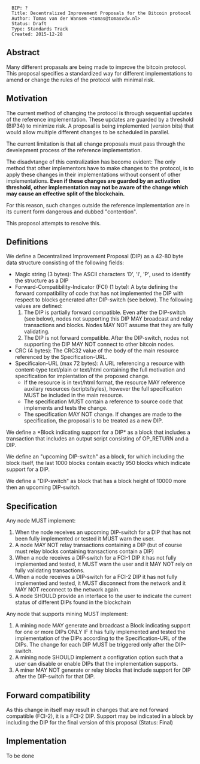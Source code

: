 <pre>
  BIP: ?
  Title: Decentralized Improvement Proposals for the Bitcoin protocol
  Author: Tomas van der Wansem <tomas@tomasvdw.nl>
  Status: Draft
  Type: Standards Track
  Created: 2015-12-28
</pre>

==Abstract==

Many different propasals are being made to improve the bitcoin protocol. This proposal specifies a standardized way for different implementations to amend or change the rules of the protocol with minimal risk.

==Motivation==

The current method of changing the protocol is through sequential updates of the reference implementation. These updates are guarded by a threshold (BIP34) to minimize risk. A proposal is being implemented (version bits) that would allow multiple different changes to be scheduled in parallel.


The current limitation is that all change proposals must pass through the develepment process of the reference implementation.

The disadvtange of this centralization has become evident: The only method that other implementors have to make changes to the protocol, is to apply these changes in their implementations without consent of other implementations. '''Even if these changes are guarded by an activation threshold, other implementation may not be aware of the change which may cause an effective split of the blockchain.'''

For this reason, such changes outside the reference implementation are in its current form dangerous and dubbed "contention". 

This proposol attempts to resolve this.

==Definitions==

We define a Decentralized Improvement Proposal (DIP) as a 42-80 byte data structure consisting of the following fields:

* Magic string (3 bytes): The ASCII characters 'D', 'I', 'P', used to identify the structure as a DIP
* Forward-Compatibility-Indicator (FCI) (1 byte): A byte defining the forward compatibility of code that has not implemented the DIP with respect to blocks generated after DIP-switch (see below). The following values are defined:
*# The DIP is partially forward compatible. Even after the DIP-switch (see below), nodes not supporting this DIP MAY broadcast and relay transactions and blocks. Nodes MAY NOT assume that they are fully validating.
*# The DIP is not forward compatible. After the DIP-switch, nodes not supporting the DIP MAY NOT connect to other bitcoin nodes.
* CRC (4 bytes): The CRC32 value of the body of the main resource referenced by the Specification-URL.
* Specificaion-URL (max 72 bytes): A URL referencing a resource with content-type text/plain or text/html containing the full motivation and specification for implentation of the proposed change.
** If the resource is in text/html format, the resource MAY reference auxilary resources (scripts/syles), however the full specification MUST be included in the main resource.
** The specification MUST contain a reference to source code that implements and tests the change.
** The specification MAY NOT change. If changes are made to the specification, the proposal is to be treated as a new DIP.

We define a *Block indicating support for a DIP* as a block that includes a transaction that includes an output script consisting of OP_RETURN and a DIP.

We define an "upcoming DIP-switch" as a block, for which including the block itself, the last 1000 blocks contain exactly 950 blocks which indicate support for a DIP.
 
We define a "DIP-switch" as block that has a block height of 10000 more then an upcoming DIP-switch.

==Specification==

Any node MUST implement:

# When the node receives an upcoming DIP-switch for a DIP that has not been fully implemented or tested it MUST warn the user.
# A node MAY NOT relay transactions containing a DIP (but of course must relay blocks containing transactions contain a DIP)
# When a node receives a DIP-switch for a FCI-1 DIP it has not fully implemented and tested, it MUST warn the user and it MAY NOT rely on fully validating transactions.
# When a node receives a DIP-switch for a FCI-2 DIP it has not fully implemented and tested, it MUST disconnect from the network and it MAY NOT reconnect to the network again.
# A node SHOULD provide an interface to the user to indicate the current status of different DIPs found in the blockchain


Any node that supports mining MUST implement:

# A mining node MAY generate and broadcast a Block indicating support for one or more DIPs ONLY IF it has fully implemented and tested the implementation of the DIPs according to the Specification-URL of the DIPs. The change for each DIP MUST be triggered only after the DIP-switch.
# A mining node SHOULD implement a configration option such that a user can disable or enable DIPs that the implementation supports.
# A miner MAY NOT generate or relay blocks that include support for DIP after the DIP-switch for that DIP.


==Forward compatibility==

As this change in itself may result in changes that are not forward compatible (FCI-2), it is a FCI-2 DIP. Support may be indicated in a block by including the DIP for the final version of this proposal (Status: Final)

==Implementation==

To be done


